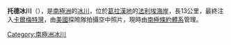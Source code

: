 {{coord|68|3|S|67|3|W|display=title}}

'''托德冰川'''（{{lang-en|Todd Glacier}}），是[[南極洲|南極洲]]的[[冰川|冰川]]，位於[[葛拉漢地|葛拉漢地]]的[[法利埃海岸|法利埃海岸]]，長13公里，最終注入[[卡爾梅特灣|卡爾梅特灣]]，由[[美國|美國]]探險隊拍攝空中照片，現時由[[南極條約體系|南極條約體系]]管理。

{{DEFAULTSORT:Todd Glacier}}
[[Category:南極洲冰川|Category:南極洲冰川]]


{{FallièresCoast-geo-stub}}